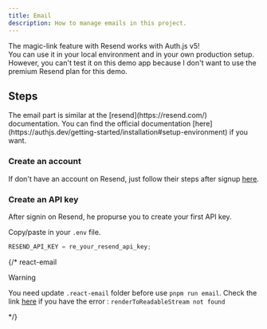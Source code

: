 ```yaml
---
title: Email
description: How to manage emails in this project.
---
```


<Callout type='success' twClass='mt-0'>
  The magic-link feature with Resend works with Auth.js v5! <br />
  You can use it in your local environment and in your own production setup.
</Callout>

<Callout type='warning' twClass='mt-2.5'>
  However, you can't test it on this demo app because I don't want to use the premium Resend plan
  for this demo.
</Callout>

## Steps

<Callout type='note'>
  The email part is similar at the [resend](https://resend.com/) documentation. You can find the
  official documentation [here](https://authjs.dev/getting-started/installation#setup-environment)
  if you want.
</Callout>

<Steps>

### Create an account

If don't have an account on Resend, just follow their steps after signup [here](https://resend.com/signup).

### Create an API key

After signin on Resend, he propurse you to create your first API key.

Copy/paste in your `.env` file.

```js
RESEND_API_KEY = re_your_resend_api_key;
```

</Steps>

{/\*
react-email

> [!WARNING]  
> You need update `.react-email` folder before use `pnpm run email`. Check the link [here](https://github.com/resend/react-email/issues/868#issuecomment-1828411325) if you have the error : `renderToReadableStream not found`

\*/}
